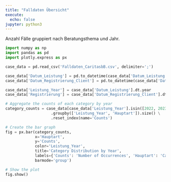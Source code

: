 ```yaml
---
title: "Falldaten Übersicht"
execute:
  echo: false
jupyter: python3
---
```



Anzahl Fälle gruppiert nach Beratungsthema und Jahr.

```python
import numpy as np
import pandas as pd
import plotly.express as px

case_data = pd.read_csv('Falldaten_CaritasbB.csv', delimiter=';')

case_data['Datum_Leistung'] = pd.to_datetime(case_data['Datum_Leistung'], errors='coerce')
case_data['Datum_Registrierung_Client'] = pd.to_datetime(case_data['Datum_Registrierung_Client'], errors='coerce')

case_data['Leistung_Year'] = case_data['Datum_Leistung'].dt.year
case_data['Registrierung'] = case_data['Datum_Registrierung_Client'].dt.year

# Aggregate the counts of each category by year
category_counts = case_data[case_data['Leistung_Year'].isin([2022, 2023, 2024])] \
                    .groupby(['Leistung_Year', 'Hauptart']).size() \
                    .reset_index(name='Counts')

# Create the bar graph
fig = px.bar(category_counts,
             x='Hauptart',
             y='Counts',
             color='Leistung_Year',
             title='Category Distribution by Year',
             labels={'Counts': 'Number of Occurrences', 'Hauptart': 'Category'},
             barmode='group')

# Show the plot
fig.show()

```
